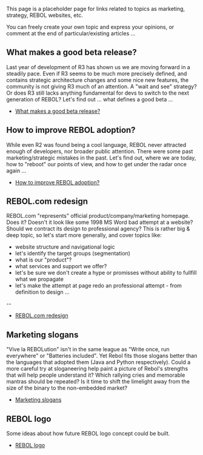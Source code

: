 This page is a placeholder page for links related to topics as marketing, strategy, REBOL websites, etc.

You can freely create your own topic and express your opinions, or comment at the end of particular/existing articles ...

==What makes a good beta release?==

Last year of development of R3 has shown us we are moving forward in a steadily pace. Even if R3 seems to be much more precisely defined, and contains strategic architecture changes and some nice new features, the community is not giving R3 much of an attention. A "wait and see" strategy? Or does R3 still lacks anything fundamental for devs to switch to the next generation of REBOL? Let's find out ... what defines a good beta ...

*[[What_makes_a_good_beta|What makes a good beta release?]]

==How to improve REBOL adoption?==

While even R2 was found being a cool language, REBOL never attracted enough of developers, nor broader public attention. There were some past marketing/strategic mistakes in the past. Let's find out, where we are today, how to "reboot" our points of view, and how to get under the radar once again ...

*[[REBOL_adoption|How to improve REBOL adoption?]]

==REBOL.com redesign==

REBOL.com  "represents" official product/company/marketing homepage. Does it? Doesn't it look like some 1998 MS Word bad attempt at a website? Should we contract its design to professional agency? This is rather big & deep topic, so let's start more generally, and cover topics like:

*website structure and navigational logic
*let's identify the target groups (segmentation)
*what is our "product"?
*what services and support we offer?
*let's be sure we don't create a hype or promisses without ability to fullfill what we propagate
*let's make the attempt at page redo an professional attempt - from definition to design ...

--
*[[REBOL.com|REBOL.com redesign]]

== Marketing slogans==

"Vive la REBOLution" isn't in the same league as "Write once, run everywhere" or "Batteries included".  Yet Rebol fits those slogans better than the languages that adopted them (Java and Python respectively).  Could a more careful try at sloganeering help paint a picture of Rebol's strengths that will help people understand it?  Which rallying cries and memorable mantras should be repeated?  Is it time to shift the limelight away from the size of the binary to the non-embedded market?

*[[Marketing slogans]]

== REBOL logo ==

Some ideas about how future REBOL logo concept could be built.

*[http://www.rebol.net/wiki/REBOL_logo REBOL logo]